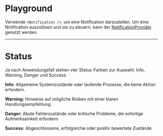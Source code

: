 # Playground

Verwende `<Notification />`, um eine Notification darzustellen. Um eine
Notification auszulösen und sie zu steuern, kann der
[NotificationProvider](/03-components/status/notification-provider) genutzt
werden.

<LiveCodeEditor />

---

# Status

Je nach Anwendungsfall stehen vier Status-Farben zur Auswahl: Info, Warning,
Danger und Success.

<LiveCodeEditor example="status" editorCollapsed />

**Info:** Allgemeine Systemzustände oder laufende Prozesse, die keine Aktion
erfordern.

**Warning:** Hinweise auf mögliche Risiken mit einer klaren Handlungsempfehlung.

**Danger:** Akute Fehlerzustände oder kritische Probleme, die sofortige
Aufmerksamkeit erfordern.

**Success:** Abgeschlossene, erfolgreiche oder positiv bewertete Zustände.

